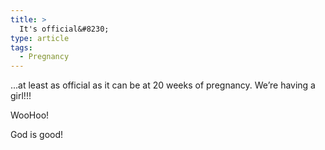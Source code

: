```yaml
---
title: >
  It's official&#8230;
type: article
tags:
  - Pregnancy
---
```


...at least as official as it can be at 20 weeks of pregnancy. We’re having a girl!!!

WooHoo!

God is good!
